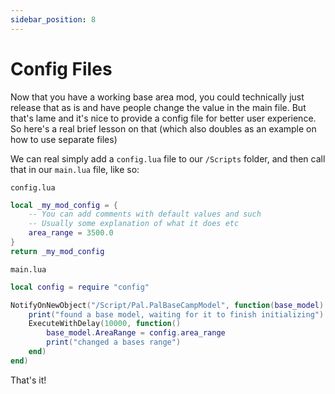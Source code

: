 ```yaml
---
sidebar_position: 8
---
```


# Config Files
Now that you have a working base area mod, you could technically just release that as is and have people change the value in the main file. But that's lame and it's nice to provide a config file for better user experience. So here's a real brief lesson on that (which also doubles as an example on how to use separate files)

We can real simply add a `config.lua` file to our `/Scripts` folder, and then call that in our `main.lua` file, like so:

`config.lua`
```lua
local _my_mod_config = {
    -- You can add comments with default values and such
    -- Usually some explanation of what it does etc
    area_range = 3500.0
}
return _my_mod_config
```

`main.lua`
```lua
local config = require "config"

NotifyOnNewObject("/Script/Pal.PalBaseCampModel", function(base_model)
    print("found a base model, waiting for it to finish initializing")
    ExecuteWithDelay(10000, function()
        base_model.AreaRange = config.area_range
        print("changed a bases range")
    end)
end)
```

That's it! 
